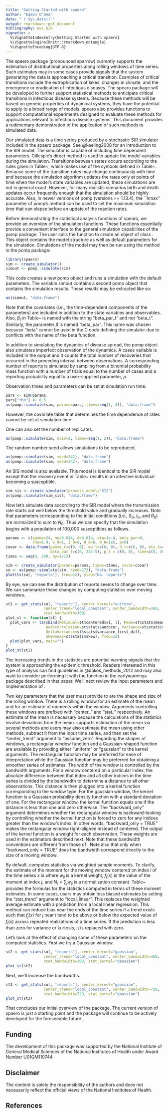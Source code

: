 ```yaml
---
title: "Getting Started with spaero"
author: "Eamon O'Dea"
date: "`r Sys.Date()`"
output: rmarkdown::pdf_document
bibliography: ews.bib
vignette: >
  %\VignetteIndexEntry{Getting Started with spaero}
  %\VignetteEngine{knitr::rmarkdown_notangle}
  %\VignetteEncoding{UTF-8}
---
```


The spaero package (pronounced sparrow) currently supports the
estimation of distributional properties along rolling windows of time
series. Such estimates may in some cases provide signals that the
system generating the data is approaching a critical
transition. Examples of critical transitions include the
eutrophication of lakes, changes in climate, and the emergence or
eradication of infectious diseases. The spearo package will be
developed to further support statistical methods to anticipate
critical transitions in infectious disease systems. Because these
methods will be based on generic properties of dynamical systems, they
have the potential to apply to a broad range of models.  spearo also
provides functions to support computational experiments designed to
evaluate these methods for applications relevant to infectious disease
systems. This document provides a rudimentary demonstration of the
application of such methods to simulated data.

Our simulated data is a time series produced by a stochastic SIR
simulator included in the spaero package. See @keeling2008 for an
introduction to the SIR model. The simulator is capable of including
time dependent parameters. Gillespie's direct method is used to update
the model variables during the simulation. Transitions between states
occurs according to the rules given in Table~\ref{trules}, which makes
use of the symbols defined in Table~\ref{tsymb}. Because some of the
transition rates may change continuously with time and because the
simulation algorithm updates the rates only at points of time when the
model's state variables are updated, these simulations are not in
general exact. However, for many realistic scenarios birth and death
updates occur frequently enough that the simulation should be highly
accurate. Also, in newer versions of pomp (versions >= 1.13.4), the
``hmax'' parameter of pomp's \texttt{simulate} method can be used to
set the maximum simulation time that can elapse before an update of
the reaction rates.

\begin{table}[h] \caption{Transition rules for our stochastic SIR model}
\label{trules}
\begin{tabular}{lll} \hline{Event}&{($\Delta S,\Delta I, \Delta R$)}&{Rate}\\
\hline birth of a susceptible & $(1,0,0)$ & $ N_0 (\mu + \mu_t) [1 - (p + pt_t)] $\\
death of a susceptible & $(-1,0,0)$& $S (d + d_t)$\\
infection & $(-1,1,0)$ & $(\beta + \beta_t) I S + (\eta + \eta_t) S$\\
death of an infective & $(0,-1,0)$ & $I (d + d_t)$\\
recovery of an infective & $(0,-1,1)$ & $I (\gamma + \gamma_t)$\\
death of a removed & $(0,0,-1)$ & $R (d + d_t)$\\
birth of a vaccinated & $(0,0,1)$ & $ N_0 (\mu + \mu_t) (p + p_t)$\\
\hline \end{tabular} \end{table}

\begin{table}[h] \caption{Model symbol definitions. Time-dependent rates have a $t$ subscript.}
\label{tsymb}
\begin{tabular}{ll}
\hline
{Symbol}&{Definition}\\
\hline
$\eta, \eta_t$ & rate of infection from outside of population (i.e., sparking rate) \\
$\beta, \beta_t$ & rates of transmission from within population contacts \\
$\mu, \mu_t$ & birth rates \\
$d, d_t$ & death rates \\
$p, p_t$ & vaccination rates \\
$S$ & number of susceptible individuals\\
$I$ & number of infective individuals \\
$R$ & number of removed individuals \\
$N$ & total population size, $S + I + R$ \\
$N_0$ & initial total population size \\
\hline \end{tabular} \end{table}

Before demonstrating the statistical analysis functions of spearo, we
provide an overview of the simulation functions. These functions
essentially provide a convenient interface to the general simulation
capabilities of the pomp package. The user calls the
\texttt{create\_simulator} function to create an object of class \texttt{pomp}. This
object contains the model structure as well as default parameters for
the simulation. Simulations of the model may then be run using the
\texttt{simulate} method in the pomp package:
```r
library(spaero)
sim <- create_simulator()
simout <- pomp::simulate(sim)
```

This code creates a new pomp object and runs a simulation with the
default parameters. The variable simout contains a second pomp object
that contains the simulation results. These results may be extracted
like so:
```r
as(simout, "data.frame")
```
Note that the covariates (i.e., the time-dependent components of the
parameters) are included in addition to the state variables and
observables. Also, $\beta_t$ in Table~\ref{tsymb} is named with the
string "beta_par_t" and not "beta_t". Similarly, the parameter $\beta$
is named "beta_par". This name was chosen because "beta" cannot be
used in the C code defining the simulator due to conflicts with the
name of the beta function.

In addition to simulating the dynamics of disease spread, the pomp
object also simulates imperfect observation of the dynamics. A cases
variable is included in the output and it counts the total number of
recoveries that occurred in the preceding interval between
observations. A corresponding number of reports is simulated by
sampling from a binomial probability mass function with a number of
trials equal to the number of cases and a reporting probability equal
to a user-supplied parameter, $\rho$.

Observation times and parameters can be set at simulation run time:
```r
pars <- sim@params
pars["rho"] <- 0.5
as(pomp::simulate(sim, params=pars, times=seq(1, 4)), "data.frame")
```
However, the covariate table that determines the time dependence of
rates cannot be set at simulation time.

One can also set the number of replicates.
```r
as(pomp::simulate(sim, nsim=2, times=seq(1, 2)), "data.frame")
```

The random number seed allows simulations to be reproduced.
```r
as(pomp::simulate(sim, seed=342), "data.frame")
as(pomp::simulate(sim, seed=342), "data.frame")
```

An SIS model is also available. This model is identical to the SIR
model except that the recovery event in Table~\ref{trules} results in an
infective individual becoming a susceptible.
```r
sim_sis <- create_simulator(process_model="SIS")
as(pomp::simulate(sim_sis), "data.frame")
```

Now let's simulate data according to the SIR model where the
transmission rate starts out well below the threshold value and
gradually increases. Note that parameters corresponding to the initial
conditions (i.e., $S_0$, $I_0$, and $R_0$) are
normalized to sum to $N_0$. Thus we can specify that the
simulation begins with a population of 100,000 susceptibles as
follows.

```r

params <- c(gamma=24, mu=0.014, d=0.014, eta=1e-4, beta_par=0,
            rho=0.9, S_0=1, I_0=0, R_0=0, N_0=1e5, p=0)
covar <- data.frame(gamma_t=c(0, 0), mu_t=c(0, 0), d_t=c(0, 0), eta_t=c(0, 0),
                    beta_par_t=c(0, 24e-5), p_t = c(0, 0), time=c(0, 300))
times <- seq(0, 200, by=1/12)

sim <- create_simulator(params=params, times=times, covar=covar)
so <- as(pomp::simulate(sim, seed=272), "data.frame")
plot(ts(so[, "reports"], freq=12), ylab="No. reports")

```

By eye, we can see the distribution of reports seems to change over
time. We can summarize these changes by computing statistics over
moving windows.

```r

st1 <- get_stats(so[, "reports"], center_kernel="uniform",
                 center_trend="local_constant", center_bandwidth=360,
                 stat_bandwidth=360)
plot_st <- function(st) {
  plot_vars <- ts(cbind(Residual=st$centered$x[, 1], Mean=st$stats$mean,
                  Autocorrelation=st$stats$autocor, Variance=st$stats$variance,
                  DeltaVariance=st$stats$variance_first_diff,
                  Skewness=st$stats$skew), freq=12)
  plot(plot_vars, main="")
}
plot_st(st1)

```

The increasing trends in the statistics are potential warning
signals that the system is approaching the epidemic threshold. Readers
interested in this type of analysis can find guidelines in
@dakos_methods_2012 and may also want to consider performing it with
the \texttt{generic\_ews} function in the earlywarnings package
described in that paper. We'll next review the input parameters and
implementation of \texttt{get\_stats}.

Two key parameters that the user must provide to \texttt{get\_stats}
are the shape and size of the rolling window. There is a rolling
window for an estimate of the mean and for an estimate of moments
within the window. Arguments controlling these windows are prefixed
with "center_" and "stat_" respectively. An estimate of the mean is
necessary because the calculations of the statistics involve
deviations from the mean. \texttt{get\_stats} supports estimation of
the mean via several methods and users may also estimate the mean
using other methods, subtract it from the input time series, and then
set the "center_trend" argument to "assume_zero". Regarding the shapes
of windows, a rectangular window function and a Gaussian-shaped
function are available by providing either "uniform" or "gaussian" to
the kernel arguments. The rectangular function may be preferred for
ease of interpretation while the Gaussian function may be preferred
for obtaining a smoother series of estimates. The width of the window
is controlled by the bandwidth arguments. For a window centered on a
particular index, the absolute difference between that index and all
other indices in the time series is divided by the bandwidth to
determine a distance to all other observations. This distance is then
plugged into a kernel function corresponding to the window type. For
the gaussian window, the kernel function is a Gaussian probability
density function with a standard deviation of one. For the rectangular
window, the kernel function equals one if the distance is less than
one and zero otherwise. The "backward_only" argument determines
whether the rectangular window is backward-looking by controlling
whether the kernel function is forced to zero for any indices greater
than the window's index. In other words, "backward_only = TRUE" makes
the rectangular window right-aligned instead of centered. The output
of the kernel function is a weight for each observation. These weights
are used in the estimators described next. Note that these bandwidth
conventions are different from those of \texttt{generic\_ews}. Note
also that only when "backward_only = TRUE" does the bandwidth
correspond directly to the size of a moving window.

By default, \texttt{get\_stats} computes statistics via weighted
sample moments. To clarify, the estimate of the moment for the moving
window centered on index $i$ of the time series $x$ is
\begin{equation} m_i(f_j(x)) = \sum_j w_{ij} f_j(x) / N_i,
\end{equation} where $w_{ij}$ is a kernel weight, $f_j(x)$ is the
value of the moment at index $j$, and $N_i = \sum_j w_{ij}$ is a
normalization constant. Table~\ref{tstats} provides the formulas for
the statistics computed in terms of these moment estimates.  In some
cases, users may obtain less biased estimates by setting the
"stat_trend" argument to "local_linear". This replaces the weighted
average estimate with a prediction from a local linear
regression. This method can reduce bias near the ends of the time
series if a trend exists such that $f_j(x)$ for $j$ near $i$ tend to
be above or below the expected value of $f_i(x)$ across repeated
realizations of a time series. If the prediction is less than zero for
variance or kurtosis, it is replaced with zero.

\begin{table}[h] \caption{Formulas for moving window statistics in terms of moment estimates.}  \label{tstats}
\begin{tabular}{ll}
\hline
Statistic & Formula\\
\hline
$\textrm{mean}_i$ & $m_i(x_j)$ \\
$\textrm{variance}_i$ & $m_i((x_j - \textrm{mean}_j)^2)$ \\
$\textrm{variance\_first\_diff}_i$ & $\textrm{variance}_i - \textrm{variance}_{i - 1}$ \\
$\textrm{autocovariance}_i$ & $m_i( (x_j - \textrm{mean}_j)
                                  (x_{j - \textrm{lag}} - \textrm{mean}_{j -\textrm{lag}}))$ \\
$\textrm{autocorrelation}_i$ & $\textrm{autocovariance}_i /
                                (\textrm{variance}_i \times
                                \textrm{variance}_{i - \textrm{lag}})^{0.5} $ \\
$(\textrm{decay time})_i$ & $-\textrm{lag} / (\log \min(\max(\textrm{autocorrelation}_i, 0), 1)$) \\
$(\textrm{index of dispersion})_i$ & $\textrm{variance}_i / \textrm{mean}_i$ \\
$(\textrm{coefficient of variation})_i$ & $(\textrm{variance}_i)^{0.5} / \textrm{mean}_i$ \\
$\textrm{skewness}_i$ & $m_i((x_j - \textrm{mean}_j)^3) / (\textrm{variance}_i)^{1.5}$ \\
$\textrm{kurtosis}_i$ & $m_i((x_j - \textrm{mean}_j)^4) / (\textrm{variance}_i)^2$ \\
\hline
\end{tabular}
\end{table}

Let's look at the effect of changing some of these parameters on the
computed statistics.  First we try a Gaussian window.

```r

st2 <- get_stats(so[, "reports"], center_kernel="gaussian",
                 center_trend="local_constant", center_bandwidth=360,
                 stat_bandwidth=360, stat_kernel="gaussian")
plot_st(st2)


```

Next, we'll increase the bandwidths.
```r

st3 <- get_stats(so[, "reports"], center_kernel="gaussian",
                 center_trend="local_constant", center_bandwidth=720,
                 stat_bandwidth=720, stat_kernel="gaussian")
plot_st(st3)

```

That concludes our initial overview of the package. The current
version of spaero is just a starting point and the package will
continue to be actively developed for the foreseeable future.

## Funding

The development of this package was supported by the National
Institute of General Medical Sciences of the National Institutes of
Health under Award Number U01GM110744.

## Disclaimer

The content is solely the responsibility of the authors and does not
necessarily reflect the official views of the National Institutes of
Health.

## References
